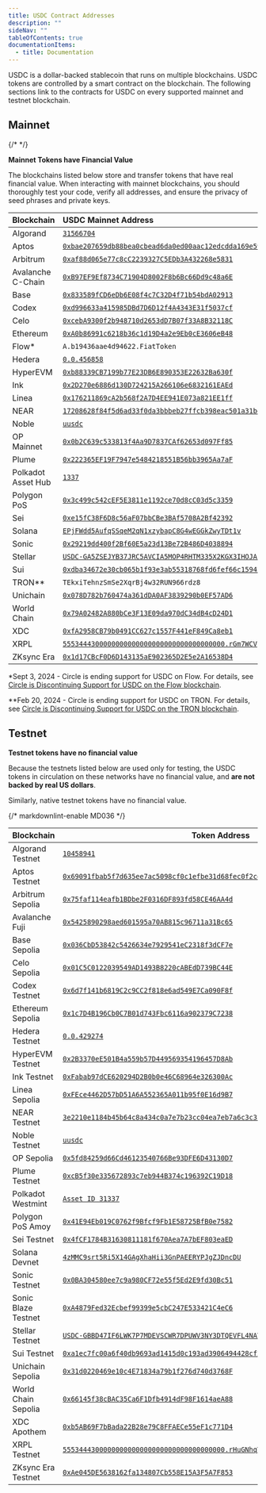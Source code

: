 ---
title: USDC Contract Addresses
description: ""
sideNav: ""
tableOfContents: true
documentationItems:
  - title: Documentation
---

USDC is a dollar-backed stablecoin that runs on multiple blockchains. USDC
tokens are controlled by a smart contract on the blockchain. The following
sections link to the contracts for USDC on every supported mainnet and testnet
blockchain.

## Mainnet

{/* <!-- markdownlint-disable MD036 --> */}

<Warning>

**Mainnet Tokens have Financial Value**

The blockchains listed below store and transfer tokens that have real financial
value. When interacting with mainnet blockchains, you should thoroughly test
your code, verify all addresses, and ensure the privacy of seed phrases and
private keys.

</Warning>

| Blockchain         | USDC Mainnet Address                                                                                                                                                                                     |
| :----------------- | :------------------------------------------------------------------------------------------------------------------------------------------------------------------------------------------------------- |
| Algorand           | [`31566704`](https://explorer.perawallet.app/asset/31566704)                                                                                                                                             |
| Aptos              | [`0xbae207659db88bea0cbead6da0ed00aac12edcdda169e591cd41c94180b46f3b`](https://explorer.aptoslabs.com/fungible_asset/0xbae207659db88bea0cbead6da0ed00aac12edcdda169e591cd41c94180b46f3b?network=mainnet) |
| Arbitrum           | [`0xaf88d065e77c8cC2239327C5EDb3A432268e5831`](https://arbiscan.io/token/0xaf88d065e77c8cC2239327C5EDb3A432268e5831)                                                                                     |
| Avalanche C-Chain  | [`0xB97EF9Ef8734C71904D8002F8b6Bc66Dd9c48a6E`](https://snowtrace.io/token/0xB97EF9Ef8734C71904D8002F8b6Bc66Dd9c48a6E)                                                                                    |
| Base               | [`0x833589fCD6eDb6E08f4c7C32D4f71b54bdA02913`](https://basescan.org/token/0x833589fCD6eDb6E08f4c7C32D4f71b54bdA02913)                                                                                    |
| Codex              | [`0xd996633a415985DBd7D6D12f4A4343E31f5037cf`](https://explorer.codex.xyz/address/0xd996633a415985DBd7D6D12f4A4343E31f5037cf)                                                                            |
| Celo               | [`0xcebA9300f2b948710d2653dD7B07f33A8B32118C`](https://celoscan.io/token/0xcebA9300f2b948710d2653dD7B07f33A8B32118C)                                                                                     |
| Ethereum           | [`0xA0b86991c6218b36c1d19D4a2e9Eb0cE3606eB48`](https://etherscan.io/token/0xa0b86991c6218b36c1d19d4a2e9eb0ce3606eb48)                                                                                    |
| Flow\*             | `A.b19436aae4d94622.FiatToken`                                                                                                                                                                           |
| Hedera             | [`0.0.456858`](https://hashscan.io/mainnet/token/0.0.456858)                                                                                                                                             |
| HyperEVM           | [`0xb88339CB7199b77E23DB6E890353E22632Ba630f`](https://hyperscan.com/token/0xb88339CB7199b77E23DB6E890353E22632Ba630f)                                                                                   |
| Ink                | [`0x2D270e6886d130D724215A266106e6832161EAEd`](https://explorer.inkonchain.com/address/0x2D270e6886d130D724215A266106e6832161EAEd)                                                                       |
| Linea              | [`0x176211869cA2b568f2A7D4EE941E073a821EE1ff`](https://lineascan.build/token/0x176211869ca2b568f2a7d4ee941e073a821ee1ff)                                                                                 |
| NEAR               | [`17208628f84f5d6ad33f0da3bbbeb27ffcb398eac501a31bd6ad2011e36133a1`](https://nearblocks.io/token/17208628f84f5d6ad33f0da3bbbeb27ffcb398eac501a31bd6ad2011e36133a1)                                       |
| Noble              | [`uusdc`](http://mintscan.io/noble/assets)                                                                                                                                                               |
| OP Mainnet         | [`0x0b2C639c533813f4Aa9D7837CAf62653d097Ff85`](https://optimistic.etherscan.io/token/0x0b2c639c533813f4aa9d7837caf62653d097ff85)                                                                         |
| Plume              | [`0x222365EF19F7947e5484218551B56bb3965Aa7aF`](https://explorer.plume.org/address/0x222365EF19F7947e5484218551B56bb3965Aa7aF)                                                                            |
| Polkadot Asset Hub | [`1337`](https://assethub-polkadot.subscan.io/assets/1337)                                                                                                                                               |
| Polygon PoS        | [`0x3c499c542cEF5E3811e1192ce70d8cC03d5c3359`](https://polygonscan.com/token/0x3c499c542cef5e3811e1192ce70d8cc03d5c3359)                                                                                 |
| Sei                | [`0xe15fC38F6D8c56aF07bbCBe3BAf5708A2Bf42392`](https://seitrace.com/address/0xe15fC38F6D8c56aF07bbCBe3BAf5708A2Bf42392?chain=pacific-1)                                                                  |
| Solana             | [`EPjFWdd5AufqSSqeM2qN1xzybapC8G4wEGGkZwyTDt1v`](https://solscan.io/token/EPjFWdd5AufqSSqeM2qN1xzybapC8G4wEGGkZwyTDt1v)                                                                                  |
| Sonic              | [`0x29219dd400f2Bf60E5a23d13Be72B486D4038894`](https://sonicscan.org/token/0x29219dd400f2bf60e5a23d13be72b486d4038894)                                                                                   |
| Stellar            | [`USDC-GA5ZSEJYB37JRC5AVCIA5MOP4RHTM335X2KGX3IHOJAPP5RE34K4KZVN`](https://stellar.expert/explorer/public/asset/USDC-GA5ZSEJYB37JRC5AVCIA5MOP4RHTM335X2KGX3IHOJAPP5RE34K4KZVN)                            |
| Sui                | [`0xdba34672e30cb065b1f93e3ab55318768fd6fef66c15942c9f7cb846e2f900e7::usdc::USDC`](https://suiscan.xyz/mainnet/coin/0xdba34672e30cb065b1f93e3ab55318768fd6fef66c15942c9f7cb846e2f900e7::usdc::USDC/txs)  |
| TRON\*\*           | `TEkxiTehnzSmSe2XqrBj4w32RUN966rdz8`                                                                                                                                                                     |
| Unichain           | [`0x078D782b760474a361dDA0AF3839290b0EF57AD6`](https://uniscan.xyz/token/0x078d782b760474a361dda0af3839290b0ef57ad6)                                                                                     |
| World Chain        | [`0x79A02482A880bCe3F13E09da970dC34dB4cD24D1`](https://worldscan.org/address/0x79A02482A880bCe3F13E09da970dC34dB4cD24D1)                                                                                 |
| XDC                | [`0xfA2958CB79b0491CC627c1557F441eF849Ca8eb1`](https://xdcscan.com/address/0xfA2958CB79b0491CC627c1557F441eF849Ca8eb1)                                                                                   |
| XRPL               | [`5553444300000000000000000000000000000000.rGm7WCVp9gb4jZHWTEtGUr4dd74z2XuWhE`](https://livenet.xrpl.org/token/5553444300000000000000000000000000000000.rGm7WCVp9gb4jZHWTEtGUr4dd74z2XuWhE)              |
| ZKsync Era         | [`0x1d17CBcF0D6D143135aE902365D2E5e2A16538D4`](https://explorer.zksync.io/address/0x1d17CBcF0D6D143135aE902365D2E5e2A16538D4)                                                                            |

\*Sept 3, 2024 - Circle is ending support for USDC on Flow. For details, see
[Circle is Discontinuing Support for USDC on the Flow blockchain](https://www.circle.com/blog/circle-is-discontinuing-support-for-usdc-on-flow-cadence-due-to-the-chains-upcoming-network-upgrade).

\*\*Feb 20, 2024 - Circle is ending support for USDC on TRON. For details, see
[Circle is Discontinuing Support for USDC on the TRON blockchain](https://www.circle.com/blog/circle-is-discontinuing-support-for-usdc-on-the-tron-blockchain).

## Testnet

<Warning>

**Testnet tokens have no financial value**

Because the testnets listed below are used only for testing, the USDC tokens in
circulation on these networks have no financial value, and **are not backed by
real US dollars**.

Similarly, native testnet tokens have no financial value.

</Warning>

{/* markdownlint-enable MD036 */}

| Blockchain          | Token Address                                                                                                                                                                                            |
| ------------------- | -------------------------------------------------------------------------------------------------------------------------------------------------------------------------------------------------------- |
| Algorand Testnet    | [`10458941`](https://testnet.explorer.perawallet.app/asset/10458941)                                                                                                                                     |
| Aptos Testnet       | [`0x69091fbab5f7d635ee7ac5098cf0c1efbe31d68fec0f2cd565e8d168daf52832`](https://explorer.aptoslabs.com/fungible_asset/0x69091fbab5f7d635ee7ac5098cf0c1efbe31d68fec0f2cd565e8d168daf52832?network=testnet) |
| Arbitrum Sepolia    | [`0x75faf114eafb1BDbe2F0316DF893fd58CE46AA4d`](https://sepolia.arbiscan.io/address/0x75faf114eafb1BDbe2F0316DF893fd58CE46AA4d)                                                                           |
| Avalanche Fuji      | [`0x5425890298aed601595a70AB815c96711a31Bc65`](https://testnet.snowtrace.io/token/0x5425890298aed601595a70ab815c96711a31bc65)                                                                            |
| Base Sepolia        | [`0x036CbD53842c5426634e7929541eC2318f3dCF7e`](https://base-sepolia.blockscout.com/address/0x036CbD53842c5426634e7929541eC2318f3dCF7e)                                                                   |
| Celo Sepolia        | [`0x01C5C0122039549AD1493B8220cABEdD739BC44E`](https://celo-sepolia.blockscout.com/token/0x01C5C0122039549AD1493B8220cABEdD739BC44E)                                                                     |
| Codex Testnet       | [`0x6d7f141b6819C2c9CC2f818e6ad549E7Ca090F8f`](https://explorer.codex-stg.xyz/address/0x6d7f141b6819C2c9CC2f818e6ad549E7Ca090F8f)                                                                        |
| Ethereum Sepolia    | [`0x1c7D4B196Cb0C7B01d743Fbc6116a902379C7238`](https://sepolia.etherscan.io/address/0x1c7D4B196Cb0C7B01d743Fbc6116a902379C7238)                                                                          |
| Hedera Testnet      | [`0.0.429274`](https://hashscan.io/testnet/token/0.0.429274)                                                                                                                                             |
| HyperEVM Testnet    | [`0x2B3370eE501B4a559b57D449569354196457D8Ab`](https://testnet.purrsec.com/address/0x2B3370eE501B4a559b57D449569354196457D8Ab)                                                                           |
| Ink Testnet         | [`0xFabab97dCE620294D2B0b0e46C68964e326300Ac`](https://explorer-sepolia.inkonchain.com/address/0xFabab97dCE620294D2B0b0e46C68964e326300Ac)                                                               |
| Linea Sepolia       | [`0xFEce4462D57bD51A6A552365A011b95f0E16d9B7`](https://sepolia.lineascan.build/address/0xfece4462d57bd51a6a552365a011b95f0e16d9b7)                                                                       |
| NEAR Testnet        | [`3e2210e1184b45b64c8a434c0a7e7b23cc04ea7eb7a6c3c32520d03d4afcb8af`](https://testnet.nearblocks.io/token/3e2210e1184b45b64c8a434c0a7e7b23cc04ea7eb7a6c3c32520d03d4afcb8af)                               |
| Noble Testnet       | [`uusdc`](https://www.mintscan.io/noble-testnet/assets)                                                                                                                                                  |
| OP Sepolia          | [`0x5fd84259d66Cd46123540766Be93DFE6D43130D7`](https://sepolia-optimism.etherscan.io/address/0x5fd84259d66Cd46123540766Be93DFE6D43130D7)                                                                 |
| Plume Testnet       | [`0xcB5f30e335672893c7eb944B374c196392C19D18`](https://testnet-explorer.plume.org/address/0xcB5f30e335672893c7eb944B374c196392C19D18)                                                                    |
| Polkadot Westmint   | [`Asset ID 31337`](https://assethub-westend.subscan.io/asset/31337)                                                                                                                                      |
| Polygon PoS Amoy    | [`0x41E94Eb019C0762f9Bfcf9Fb1E58725BfB0e7582`](https://www.oklink.com/amoy/address/0x41e94eb019c0762f9bfcf9fb1e58725bfb0e7582)                                                                           |
| Sei Testnet         | [`0x4fCF1784B31630811181f670Aea7A7bEF803eaED`](https://seitrace.com/address/0x4fCF1784B31630811181f670Aea7A7bEF803eaED?chain=atlantic-2)                                                                 |
| Solana Devnet       | [`4zMMC9srt5Ri5X14GAgXhaHii3GnPAEERYPJgZJDncDU`](https://explorer.solana.com/address/4zMMC9srt5Ri5X14GAgXhaHii3GnPAEERYPJgZJDncDU?cluster=devnet)                                                        |
| Sonic Testnet       | [`0x0BA304580ee7c9a980CF72e55f5Ed2E9fd30Bc51`](https://testnet.sonicscan.org/address/0x0BA304580ee7c9a980CF72e55f5Ed2E9fd30Bc51)                                                                         |
| Sonic Blaze Testnet | [`0xA4879Fed32Ecbef99399e5cbC247E533421C4eC6`](https://blaze.soniclabs.com/address/0xA4879Fed32Ecbef99399e5cbC247E533421C4eC6)                                                                           |
| Stellar Testnet     | [`USDC-GBBD47IF6LWK7P7MDEVSCWR7DPUWV3NY3DTQEVFL4NAT4AQH3ZLLFLA5`](https://stellar.expert/explorer/testnet/asset/USDC-GBBD47IF6LWK7P7MDEVSCWR7DPUWV3NY3DTQEVFL4NAT4AQH3ZLLFLA5)                           |
| Sui Testnet         | [`0xa1ec7fc00a6f40db9693ad1415d0c193ad3906494428cf252621037bd7117e29::usdc::USDC`](https://suiscan.xyz/testnet/coin/0xa1ec7fc00a6f40db9693ad1415d0c193ad3906494428cf252621037bd7117e29::usdc::USDC/txs)  |
| Unichain Sepolia    | [`0x31d0220469e10c4E71834a79b1f276d740d3768F`](https://unichain-sepolia.blockscout.com/token/0x31d0220469e10c4E71834a79b1f276d740d3768F)                                                                 |
| World Chain Sepolia | [`0x66145f38cBAC35Ca6F1Dfb4914dF98F1614aeA88`](https://sepolia.worldscan.org/address/0x66145f38cBAC35Ca6F1Dfb4914dF98F1614aeA88)                                                                         |
| XDC Apothem         | [`0xb5AB69F7bBada22B28e79C8FFAECe55eF1c771D4`](https://testnet.xdcscan.com/address/0xb5AB69F7bBada22B28e79C8FFAECe55eF1c771D4)                                                                           |
| XRPL Testnet        | [`5553444300000000000000000000000000000000.rHuGNhqTG32mfmAvWA8hUyWRLV3tCSwKQt`](https://testnet.xrpl.org/token/5553444300000000000000000000000000000000.rHuGNhqTG32mfmAvWA8hUyWRLV3tCSwKQt)              |
| ZKsync Era Testnet  | [`0xAe045DE5638162fa134807Cb558E15A3F5A7F853`](https://sepolia.explorer.zksync.io/address/0xAe045DE5638162fa134807Cb558E15A3F5A7F853)                                                                    |
